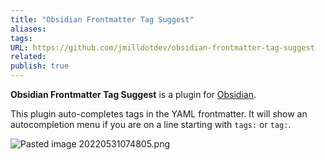 ```yaml
---
title: "Obsidian Frontmatter Tag Suggest"
aliases: 
tags: 
URL: https://github.com/jmilldotdev/obsidian-frontmatter-tag-suggest
related:
publish: true
---
```




**Obsidian Frontmatter Tag Suggest** is a plugin for [Obsidian]([https://obsidian.md](https://obsidian.md/)).

This plugin auto-completes tags in the YAML frontmatter. It will show an autocompletion menu if you are on a line starting with `tags:` or `tag:`.

<img src="/images/Pasted image 20220531074805.png" alt="Pasted image 20220531074805.png" className="max-w-full h-auto border border-gray-700 my-3 rounded" />